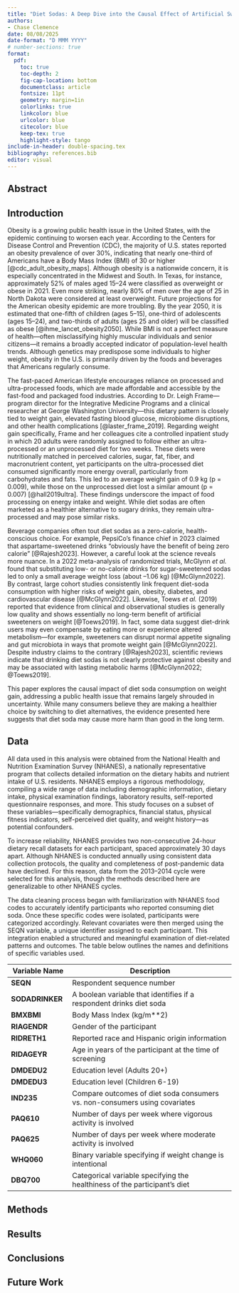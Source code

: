 ```yaml
---
title: "Diet Sodas: A Deep Dive into the Causal Effect of Artificial Sweeteners on Obesity"
authors: 
- Chase Clemence
date: 08/08/2025
date-format: "D MMM YYYY"
# number-sections: true
format: 
  pdf:
    toc: true
    toc-depth: 2
    fig-cap-location: bottom
    documentclass: article
    fontsize: 11pt
    geometry: margin=1in
    colorlinks: true
    linkcolor: blue
    urlcolor: blue
    citecolor: blue
    keep-tex: true
    highlight-style: tango
include-in-header: double-spacing.tex
bibliography: references.bib
editor: visual
---
```


## Abstract

## Introduction

Obesity is a growing public health issue in the United States, with the epidemic continuing to worsen each year. According to the Centers for Disease Control and Prevention (CDC), the majority of U.S. states reported an obesity prevalence of over 30%, indicating that nearly one-third of Americans have a Body Mass Index (BMI) of 30 or higher [@cdc_adult_obesity_maps]. Although obesity is a nationwide concern, it is especially concentrated in the Midwest and South. In Texas, for instance, approximately 52% of males aged 15–24 were classified as overweight or obese in 2021. Even more striking, nearly 80% of men over the age of 25 in North Dakota were considered at least overweight. Future projections for the American obesity epidemic are more troubling. By the year 2050, it is estimated that one-fifth of children (ages 5–15), one-third of adolescents (ages 15–24), and two-thirds of adults (ages 25 and older) will be classified as obese [@ihme_lancet_obesity2050]. While BMI is not a perfect measure of health—often misclassifying highly muscular individuals and senior citizens—it remains a broadly accepted indicator of population-level health trends. Although genetics may predispose some individuals to higher weight, obesity in the U.S. is primarily driven by the foods and beverages that Americans regularly consume.

The fast-paced American lifestyle encourages reliance on processed and ultra-processed foods, which are made affordable and accessible by the fast-food and packaged food industries. According to Dr. Leigh Frame—program director for the Integrative Medicine Programs and a clinical researcher at George Washington University—this dietary pattern is closely tied to weight gain, elevated fasting blood glucose, microbiome disruptions, and other health complications [@laster_frame_2019]. Regarding weight gain specifically, Frame and her colleagues cite a controlled inpatient study in which 20 adults were randomly assigned to follow either an ultra-processed or an unprocessed diet for two weeks. These diets were nutritionally matched in perceived calories, sugar, fat, fiber, and macronutrient content, yet participants on the ultra-processed diet consumed significantly more energy overall, particularly from carbohydrates and fats. This led to an average weight gain of 0.9 kg (p = 0.009), while those on the unprocessed diet lost a similar amount (p = 0.007) [@hall2019ultra]. These findings underscore the impact of food processing on energy intake and weight. While diet sodas are often marketed as a healthier alternative to sugary drinks, they remain ultra-processed and may pose similar risks.

Beverage companies often tout diet sodas as a zero-calorie, health-conscious choice. For example, PepsiCo’s finance chief in 2023 claimed that aspartame-sweetened drinks “obviously have the benefit of being zero calorie” [@Rajesh2023]. However, a careful look at the science reveals more nuance. In a 2022 meta-analysis of randomized trials, McGlynn *et al.* found that substituting low- or no-calorie drinks for sugar-sweetened sodas led to only a small average weight loss (about –1.06 kg) [@McGlynn2022]. By contrast, large cohort studies consistently link frequent diet-soda consumption with higher risks of weight gain, obesity, diabetes, and cardiovascular disease [@McGlynn2022]. Likewise, Toews *et al.* (2019) reported that evidence from clinical and observational studies is generally low quality and shows essentially no long-term benefit of artificial sweeteners on weight [@Toews2019]. In fact, some data suggest diet-drink users may even compensate by eating more or experience altered metabolism—for example, sweeteners can disrupt normal appetite signaling and gut microbiota in ways that promote weight gain [@McGlynn2022]. Despite industry claims to the contrary [@Rajesh2023], scientific reviews indicate that drinking diet sodas is not clearly protective against obesity and may be associated with lasting metabolic harms [@McGlynn2022; @Toews2019].

This paper explores the causal impact of diet soda consumption on weight gain, addressing a public health issue that remains largely shrouded in uncertainty. While many consumers believe they are making a healthier choice by switching to diet alternatives, the evidence presented here suggests that diet soda may cause more harm than good in the long term.

## Data

All data used in this analysis were obtained from the National Health and Nutrition Examination Survey (NHANES), a nationally representative program that collects detailed information on the dietary habits and nutrient intake of U.S. residents. NHANES employs a rigorous methodology, compiling a wide range of data including demographic information, dietary intake, physical examination findings, laboratory results, self-reported questionnaire responses, and more. This study focuses on a subset of these variables—specifically demographics, financial status, physical fitness indicators, self-perceived diet quality, and weight history—as potential confounders.

To increase reliability, NHANES provides two non-consecutive 24-hour dietary recall datasets for each participant, spaced approximately 30 days apart. Although NHANES is conducted annually using consistent data collection protocols, the quality and completeness of post-pandemic data have declined. For this reason, data from the 2013–2014 cycle were selected for this analysis, though the methods described here are generalizable to other NHANES cycles.

The data cleaning process began with familiarization with NHANES food codes to accurately identify participants who reported consuming diet soda. Once these specific codes were isolated, participants were categorized accordingly. Relevant covariates were then merged using the SEQN variable, a unique identifier assigned to each participant. This integration enabled a structured and meaningful examination of diet-related patterns and outcomes. The table below outlines the names and definitions of specific variables used.

| Variable Name | **Description** |
|--------------------|----------------------------------------------------|
| **SEQN** | Respondent sequence number |
| **SODADRINKER** | A boolean variable that identifies if a respondent drinks diet soda |
| **BMXBMI** | Body Mass Index (kg/m\*\*2) |
| **RIAGENDR** | Gender of the participant |
| **RIDRETH1** | Reported race and Hispanic origin information |
| **RIDAGEYR** | Age in years of the participant at the time of screening |
| **DMDEDU2** | Education level (Adults 20+) |
| **DMDEDU3** | Education level (Children 6-19) |
| **IND235** | Compare outcomes of diet soda consumers vs. non-consumers using covariates |
| **PAQ610** | Number of days per week where vigorous activity is involved |
| **PAQ625** | Number of days per week where moderate activity is involved |
| **WHQ060** | Binary variable specifying if weight change is intentional |
| **DBQ700** | Categorical variable specifying the healthiness of the participant's diet |

## Methods

## Results

## Conclusions

## Future Work